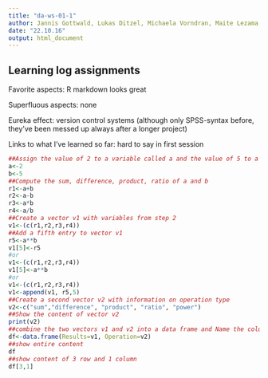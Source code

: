```yaml
---
title: "da-ws-01-1"
author: Jannis Gottwald, Lukas Ditzel, Michaela Vorndran, Maite Lezama Valdes, Alexander Jorns 
date: "22.10.16"
output: html_document
---
```


## Learning log assignments

Favorite aspects: R markdown looks great 

Superfluous aspects: none

Eureka effect: version control systems (although only SPSS-syntax before, they've been messed up always after a longer project)

Links to what I've learned so far: hard to say in first session

```r
##Assign the value of 2 to a variable called a and the value of 5 to a variable called b
a<-2
b<-5
##Compute the sum, difference, product, ratio of a and b
r1<-a+b
r2<-a-b
r3<-a*b
r4<-a/b
##Create a vector v1 with variables from step 2
v1<-(c(r1,r2,r3,r4))
##Add a fifth entry to vector v1 
r5<-a**b
v1[5]<-r5
#or
v1<-(c(r1,r2,r3,r4))
v1[5]<-a**b
#or
v1<-(c(r1,r2,r3,r4))
v1<-append(v1, r5,5)
##Create a second vector v2 with information on operation type
v2<-c("sum","difference", "product", "ratio", "power")
##Show the content of vector v2 
print(v2)
##combine the two vectors v1 and v2 into a data frame and Name the columns
df<-data.frame(Results=v1, Operation=v2)
##show entire content
df
##show content of 3 row and 1 column
df[3,1]

```
